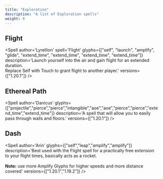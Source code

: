 ```yaml
---
title: "Exploration"
description: "A list of Exploration spells"
weight: 0
---
```



## Flight
<Spell
    author='Lyrellion'
    spell='Flight'
    glyphs={["self", "launch", "amplify", "glide", "extend_time", "extend_time", "extend_time", "extend_time"]}
    description='Launch yourself into the air and gain flight for an extended duration.<br/>Replace Self with Touch to grant flight to another player.'
    versions={["1.20.1"]}
/>

## Ethereal Path
<Spell
    author='Danicus'
    glyphs={["projectile","pierce","pierce","intangible","aoe","aoe","pierce","pierce","extend_time","extend_time"]}
    description='A spell that will allow you to easily pass through walls and floors.'
    versions={["1.20.1"]}
/>

## Dash
<Spell
    author='Arin'
    glyphs={["self","leap","amplify","amplify"]}
    description='Best used with the Flight spell for a practically free extension to your flight times, basically acts as a rocket.<br/><br/><b>Note:</b> use more Amplify Glyphs for higher speeds and more distance covered'
    versions={["1.20.1","1.19.2"]}
/>
